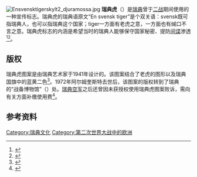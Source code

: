 [[File:Ensvensktigerskylt2_djuramossa.jpg|thumb]]
'''瑞典虎'''（{{lang-sv|En svensk tiger}}）是[[瑞典|瑞典]]曾于[[二战|二战]]期间使用的一种宣传标志。瑞典虎的瑞典语原文“En svensk tiger”是个双关语：svensk既可指瑞典人，也可以指瑞典这个国家；tiger一方面有老虎之意，一方面也有缄口不言之意。瑞典虎标志的内涵是希望当时的瑞典人能够保守国家秘密、提防[[间谍|间谍]]渗透<ref name=Media>{{cite web|last1=Thomsen|first1=Dante|title=Bahnhof stoppar hyllning till "En svensk tiger" efter påtryckningar|trans-title=Bahnhof cancels their tribute to "En svensk tiger" after arm-twisting|url=http://www.dagensmedia.se/nyheter/kampanjer/article3852192.ece|website=www.dagensmedia.se|publisher=Dagens Media|date=1 October 2014|accessdate=6 April 2015|archive-url=https://web.archive.org/web/20150923223241/http://www.dagensmedia.se/nyheter/kampanjer/article3852192.ece|archive-date=23 September 2015}}</ref><ref>{{cite web|last1=Stemme|first1=Fred|title=Loose lips sink ships|url=http://www.hourglasshistoricals.com/Poster04.pdf|website=www.hourglasshistoricals.com|publisher=Hourglass Historicals|accessdate=6 April 2015|archive-date=2015-04-12|archive-url=https://web.archive.org/web/20150412134136/http://www.hourglasshistoricals.com/Poster04.pdf|dead-url=no}}</ref>。

==版权==
瑞典虎图案是由瑞典艺术家{{le|贝蒂尔·阿尔姆奎斯特|Bertil Almqvist}}于1941年设计的。该图案结合了老虎的图形以及瑞典国旗中的蓝黄二色<ref name=Beredskap>{{cite web |title=En Svensk Tiger |url=http://www.beredskapsmuseet.com/ensvensktiger.html |website=www.beredskapsmuseet.com |publisher=Beredskapsmuseet |accessdate=6 April 2015|archiveurl=https://web.archive.org/web/20141229100812/http://www.beredskapsmuseet.com/ensvensktiger.html |archivedate=29 December 2014 }}</ref>。1972年阿尔姆奎斯特去世后，该图案的版权转到了瑞典的“战备博物馆”（{{lang|sv|Beredskapsmuseet}}）处。[[瑞典空军|瑞典空军]]之后还曾因未获授权使用瑞典虎图案败诉，需向有关方面补缴使用费<ref>{{cite web|last1=TT|title=Tvisten om En svensk tiger är över|trans-title=The fight about "En svensk tiger" is over|url=http://www.aftonbladet.se/nyheter/article11519670.ab|website=www.aftonbladet.se|publisher=[[Aftonbladet|Aftonbladet]]|date=24 September 2008|accessdate=6 April 2015|archive-date=2017-12-14|archive-url=https://web.archive.org/web/20171214073432/https://www.aftonbladet.se/nyheter/article11519670.ab|dead-url=no}}</ref>。

==参考资料==
{{reflist}}

[[Category:瑞典文化|Category:瑞典文化]]
[[Category:第二次世界大战中的欧洲|Category:第二次世界大战中的欧洲]]